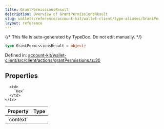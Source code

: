 ```yaml
---
title: GrantPermissionsResult
description: Overview of GrantPermissionsResult
slug: wallets/reference/account-kit/wallet-client/type-aliases/GrantPermissionsResult
layout: reference
---
```


{/* This file is auto-generated by TypeDoc. Do not edit manually. */}

```ts
type GrantPermissionsResult = object;
```

Defined in: [account-kit/wallet-client/src/client/actions/grantPermissions.ts:30](https://github.com/alchemyplatform/aa-sdk/blob/c1a84188d03473acac2fdb49fb7cd7fdba73169b/account-kit/wallet-client/src/client/actions/grantPermissions.ts#L30)

## Properties

<table>
  <thead>
    <tr>
      <th align="left">Property</th>
      <th align="left">Type</th>
    </tr>
  </thead>

  <tbody>
    <tr>
      <td>
        <a id="context" /> `context`
      </td>

      <td>
        `Hex`
      </td>
    </tr>

  </tbody>
</table>
